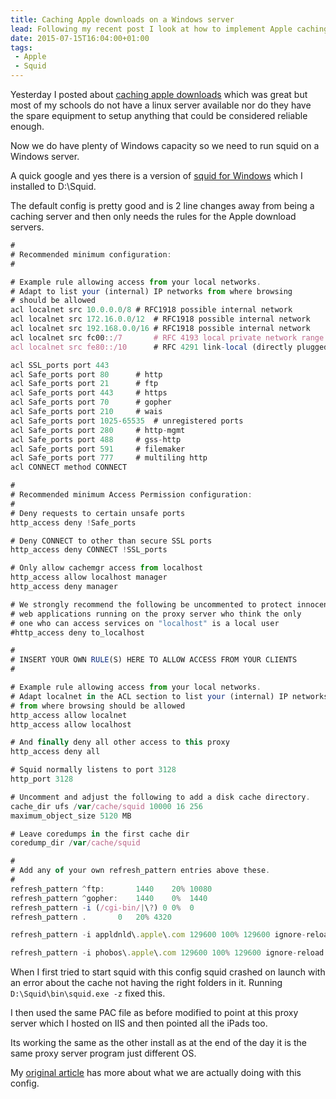 ```yaml
---
title: Caching Apple downloads on a Windows server
lead: Following my recent post I look at how to implement Apple caching on a Windows server.
date: 2015-07-15T16:04:00+01:00
tags:
 - Apple
 - Squid
---
```

Yesterday I posted about [caching apple downloads](/2015/07/caching-apple-downloads/) which was great but most of my schools do not have a linux server available nor do they have the spare equipment to setup anything that could be considered reliable enough.

Now we do have plenty of Windows capacity so we need to run squid on a Windows server.

A quick google and yes there is a version of [squid for Windows](http://docs.diladele.com/tutorials/installing_squid_windows/index.html) which I installed to D:\Squid.

The default config is pretty good and is 2 line changes away from being a caching server and then only needs the rules for the Apple download servers.

```js
#
# Recommended minimum configuration:
#

# Example rule allowing access from your local networks.
# Adapt to list your (internal) IP networks from where browsing
# should be allowed
acl localnet src 10.0.0.0/8	# RFC1918 possible internal network
acl localnet src 172.16.0.0/12	# RFC1918 possible internal network
acl localnet src 192.168.0.0/16	# RFC1918 possible internal network
acl localnet src fc00::/7       # RFC 4193 local private network range
acl localnet src fe80::/10      # RFC 4291 link-local (directly plugged) machines

acl SSL_ports port 443
acl Safe_ports port 80		# http
acl Safe_ports port 21		# ftp
acl Safe_ports port 443		# https
acl Safe_ports port 70		# gopher
acl Safe_ports port 210		# wais
acl Safe_ports port 1025-65535	# unregistered ports
acl Safe_ports port 280		# http-mgmt
acl Safe_ports port 488		# gss-http
acl Safe_ports port 591		# filemaker
acl Safe_ports port 777		# multiling http
acl CONNECT method CONNECT

#
# Recommended minimum Access Permission configuration:
#
# Deny requests to certain unsafe ports
http_access deny !Safe_ports

# Deny CONNECT to other than secure SSL ports
http_access deny CONNECT !SSL_ports

# Only allow cachemgr access from localhost
http_access allow localhost manager
http_access deny manager

# We strongly recommend the following be uncommented to protect innocent
# web applications running on the proxy server who think the only
# one who can access services on "localhost" is a local user
#http_access deny to_localhost

#
# INSERT YOUR OWN RULE(S) HERE TO ALLOW ACCESS FROM YOUR CLIENTS
#

# Example rule allowing access from your local networks.
# Adapt localnet in the ACL section to list your (internal) IP networks
# from where browsing should be allowed
http_access allow localnet
http_access allow localhost

# And finally deny all other access to this proxy
http_access deny all

# Squid normally listens to port 3128
http_port 3128

# Uncomment and adjust the following to add a disk cache directory.
cache_dir ufs /var/cache/squid 10000 16 256
maximum_object_size 5120 MB

# Leave coredumps in the first cache dir
coredump_dir /var/cache/squid

#
# Add any of your own refresh_pattern entries above these.
#
refresh_pattern ^ftp:		1440	20%	10080
refresh_pattern ^gopher:	1440	0%	1440
refresh_pattern -i (/cgi-bin/|\?) 0	0%	0
refresh_pattern .		0	20%	4320

refresh_pattern -i appldnld\.apple\.com 129600 100% 129600 ignore-reload ignore-no-store override-expire override-lastmod ignore-must-revalidate

refresh_pattern -i phobos\.apple\.com 129600 100% 129600 ignore-reload ignore-no-store override-expire override-lastmod ignore-must-revalidate
```

When I first tried to start squid with this config squid crashed on launch with an error about the cache not having the right folders in it. Running `D:\Squid\bin\squid.exe -z` fixed this.

I then used the same PAC file as before modified to point at this proxy server which I hosted on IIS and then pointed all the iPads too.

Its working the same as the other install as at the end of the day it is the same proxy server program just different OS.

My [original article](/2015/07/caching-apple-downloads/) has more about what we are actually doing with this config.
